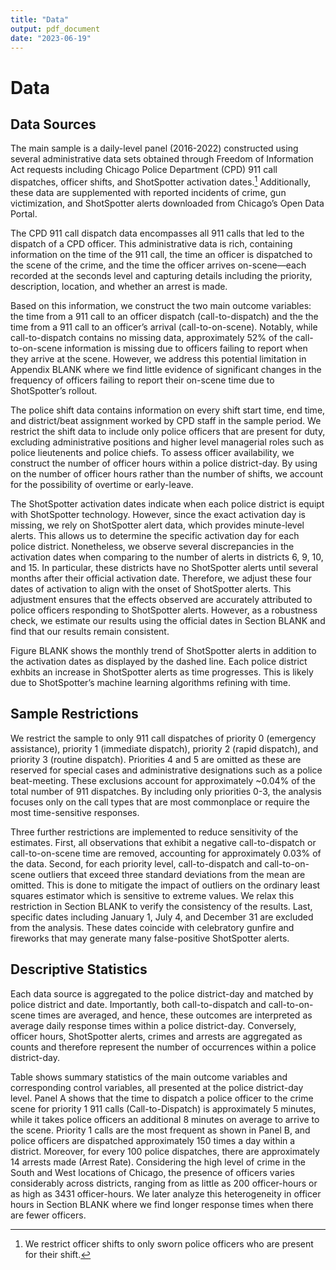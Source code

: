 ```yaml
---
title: "Data"
output: pdf_document
date: "2023-06-19"
---
```



# Data

## Data Sources

The main sample is a daily-level panel (2016-2022) constructed using several administrative data sets obtained through Freedom of Information Act requests including Chicago Police Department (CPD) 911 call dispatches, officer shifts, and ShotSpotter activation dates.^[We restrict officer shifts to only sworn police officers who are present for their shift.] Additionally, these data are supplemented with reported incidents of crime, gun victimization, and ShotSpotter alerts downloaded from Chicago's Open Data Portal. 

The CPD 911 call dispatch data encompasses all 911 calls that led to the dispatch of a CPD officer. This administrative data is rich, containing information on the time of the 911 call, the time an officer is dispatched to the scene of the crime, and the time the officer arrives on-scene—each recorded at the seconds level and capturing details including the priority, description, location, and whether an arrest is made.

Based on this information, we construct the two main outcome variables: the time from a 911 call to an officer dispatch (call-to-dispatch) and the the time from a 911 call to an officer's arrival (call-to-on-scene). Notably, while call-to-dispatch contains no missing data, approximately 52% of the call-to-on-scene information is missing due to officers failing to report when they arrive at the scene. However, we address this potential limitation in Appendix BLANK where we find little evidence of significant changes in the frequency of officers failing to report their on-scene time due to ShotSpotter's rollout.

The police shift data contains information on every shift start time, end time, and district/beat assignment worked by CPD staff in the sample period. We restrict the shift data to include only police officers that are present for duty, excluding administrative positions and higher level managerial roles such as police lieutenents and police chiefs. To assess officer availability, we construct the number of officer hours within a police district-day. By using on the number of officer hours rather than the number of shifts, we account for the possibility of overtime or early-leave.

The ShotSpotter activation dates indicate when each police district is equipt with ShotSpotter technology. However, since the exact activation day is missing, we rely on ShotSpotter alert data, which provides minute-level alerts. This allows us to determine the specific activation day for each police district. Nonetheless, we observe several discrepancies in the activation dates when comparing to the number of alerts in districts 6, 9, 10, and 15. In particular, these districts have no ShotSpotter alerts until several months after their official activation date. Therefore, we adjust these four dates of activation to align with the onset of ShotSpotter alerts. This adjustment ensures that the effects observed are accurately attributed to police officers responding to ShotSpotter alerts. However, as a robustness check, we estimate our results using the official dates in Section BLANK and find that our results remain consistent.

Figure BLANK shows the monthly trend of ShotSpotter alerts in addition to the activation dates as displayed by the dashed line. Each police district exhbits an increase in ShotSpotter alerts as time progresses. This is likely due to ShotSpotter's machine learning algorithms refining with time. 

## Sample Restrictions

We restrict the sample to only 911 call dispatches of priority 0 (emergency assistance), priority 1 (immediate dispatch), priority 2 (rapid dispatch), and priority 3 (routine dispatch). Priorities 4 and 5 are omitted as these are reserved for special cases and administrative designations such as a police beat-meeting. These exclusions account for approximately ~0.04% of the total number of 911 dispatches. By including only priorities 0-3, the analysis focuses only on the call types that are most commonplace or require the most time-sensitive responses. 

Three further restrictions are implemented to reduce sensitivity of the estimates. First, all observations that exhibit a negative call-to-dispatch or call-to-on-scene time are removed, accounting for approximately 0.03% of the data. Second, for each priority level, call-to-dispatch and call-to-on-scene outliers that exceed three standard deviations from the mean are omitted. This is done to mitigate the impact of outliers on the ordinary least squares estimator which is sensitive to extreme values. We relax this restriction in Section BLANK to verify the consistency of the results. Last, specific dates including January 1, July 4, and December 31 are excluded from the analysis. These dates coincide with celebratory gunfire and fireworks that may generate many false-positive ShotSpotter alerts. 

## Descriptive Statistics

Each data source is aggregated to the police district-day and matched by police district and date. Importantly, both call-to-dispatch and call-to-on-scene times are averaged, and hence, these outcomes are interpreted as average daily response times within a police district-day. Conversely, officer hours, ShotSpotter alerts, crimes and arrests are aggregated as counts and therefore represent the number of occurrences within a police district-day.

Table \ref{summary_stats} shows summary statistics of the main outcome variables and corresponding control variables, all presented at the police district-day level. Panel A shows that the time to dispatch a police officer to the crime scene for priority 1 911 calls (Call-to-Dispatch) is approximately 5 minutes, while it takes police officers an additional 8 minutes on average to arrive to the scene. Priority 1 calls are the most frequent as shown in Panel B, and police officers are dispatched approximately 150 times a day within a district. Moreover, for every 100 police dispatches, there are approximately 14 arrests made (Arrest Rate). Considering the high level of crime in the South and West locations of Chicago, the presence of officers varies considerably across districts, ranging from as little as 200 officer-hours or as high as 3431 officer-hours. We later analyze this heterogeneity in officer hours in Section BLANK where we find longer response times when there are fewer officers. 
